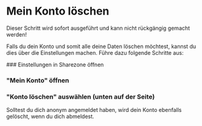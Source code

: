 
# Mein Konto löschen

<Callout type="warning">
  Dieser Schritt wird sofort ausgeführt und kann nicht rückgängig gemacht
  werden!
</Callout>

Falls du dein Konto und somit alle deine Daten löschen möchtest, kannst du dies
über die Einstellungen machen. Führe dazu folgende Schritte aus:

<Steps>
  ### Einstellungen in Sharezone öffnen

  ### "Mein Konto" öffnen

  ### "Konto löschen" auswählen (unten auf der Seite)
  
</Steps>

<Callout type="info">
  Solltest du dich anonym angemeldet haben, wird dein Konto ebenfalls gelöscht,
  wenn du dich abmeldest.
</Callout>
